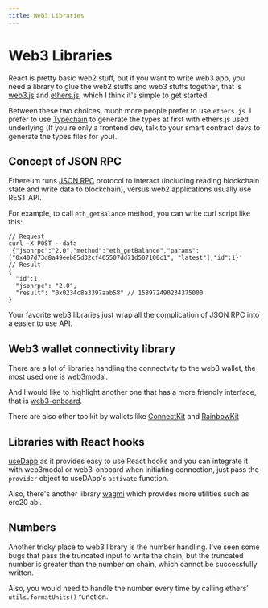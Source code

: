 ```yaml
---
title: Web3 Libraries
---
```


# Web3 Libraries

React is pretty basic web2 stuff, but if you want to write web3 app, you need a
library to glue the web2 stuffs and web3 stuffs together, that is
[web3.js](https://github.com/web3/web3.js) and
[ethers.js](https://github.com/ethers-io/ethers.js/), which I think it's simple
to get started.

Between these two choices, much more people prefer to use `ethers.js`. I prefer
to use [Typechain](https://github.com/dethcrypto/TypeChain) to generate the
types at first with ethers.js used underlying (If you're only a frontend dev,
talk to your smart contract devs to generate the types files for you).

## Concept of JSON RPC

Ethereum runs [JSON RPC](https://ethereum.org/en/developers/docs/apis/json-rpc/)
protocol to interact (including reading blockchain state and write data to
blockchain), versus web2 applications usually use REST API.

For example, to call `eth_getBalance` method, you can write curl script like
this:

```
// Request
curl -X POST --data '{"jsonrpc":"2.0","method":"eth_getBalance","params":["0x407d73d8a49eeb85d32cf465507dd71d507100c1", "latest"],"id":1}'
// Result
{
  "id":1,
  "jsonrpc": "2.0",
  "result": "0x0234c8a3397aab58" // 158972490234375000
}
```

Your favorite web3 libraries just wrap all the complication of JSON RPC into a
easier to use API.

## Web3 wallet connectivity library

There are a lot of libraries handling the connectvity to the web3 wallet, the
most used one is [web3modal](https://web3modal.com/).

And I would like to highlight another one that has a more friendly interface,
that is [web3-onboard](https://onboard.blocknative.com/).

There are also other toolkit by wallets like
[ConnectKit](https://docs.family.co/connectkit) and
[RainbowKit](https://www.rainbowkit.com/)

## Libraries with React hooks

[useDapp](https://github.com/TrueFiEng/useDApp) as it provides easy to use React
hooks and you can integrate it with web3modal or web3-onboard when initiating
connection, just pass the `provider` object to useDApp's `activate` function.

Also, there's another library [wagmi](https://wagmi.sh/) which provides more
utilities such as erc20 abi.

## Numbers

Another tricky place to web3 library is the number handling. I've seen some bugs
that pass the truncated input to write the chain, but the truncated number is
greater than the number on chain, which cannot be successfully written.

Also, you would need to handle the number every time by calling ethers'
`utils.formatUnits()` function.
